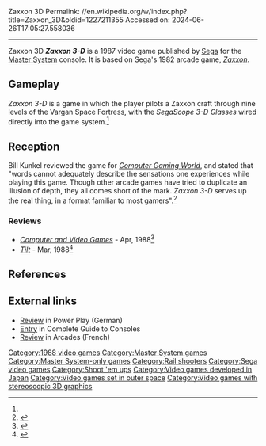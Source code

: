 Zaxxon 3D
Permalink: //en.wikipedia.org/w/index.php?title=Zaxxon_3D&oldid=1227211355
Accessed on: 2024-06-26T17:05:27.558036



------
Zaxxon 3D
{{Infobox video game
| title = Zaxxon 3-D
| collapsible = yes
| border = yes
| caption = 
| developer = Sega
| publisher = Sega
| series = 
| engine = 
| platforms = [[Master System]]
| released = {{Video game release|JP|November 7, 1987|EU|November 1987|NA|March 1988}}<ref>{{cite web |last1=Cornelius |first1=Dylan |title=Zaxxon 3D |date=17 March 2015 |url=https://segadoes.com/2015/03/17/zaxxon-3d/ |access-date=27 July 2021}}</ref>
| genre = Shooter
|image = Zaxxon 3D cover.jpg
|alt = 
}}
'''''Zaxxon 3-D''''' is a 1987 video game published by [[Sega]] for the [[Master System]] console. It is based on Sega's 1982 arcade game, ''[[Zaxxon]]''.

==Gameplay==
''Zaxxon 3-D'' is a game in which the player pilots a Zaxxon craft through nine levels of the Vargan Space Fortress, with the ''SegaScope 3-D Glasses'' wired directly into the game system.<ref name="CGW49"/>

==Reception==
Bill Kunkel reviewed the game for ''[[Computer Gaming World]]'', and stated that "words cannot adequately describe the sensations one experiences while playing this game. Though other arcade games have tried to duplicate an illusion of depth, they all comes short of the mark. ''Zaxxon 3-D'' serves up the real thing, in a format familiar to most gamers".<ref name="CGW49">{{cite magazine |last=Kunkel |first=Bill |title=Video Gaming World |magazine=Computer Gaming World |date=July 1988 |volume=1 |issue=49 |pages=45}}</ref>

===Reviews===
*''[[Computer and Video Games]]'' - Apr, 1988<ref>{{Cite web|url=https://archive.org/details/Computer_Video_Games_Issue_078_1988-04_EMAP_Publishing_GB/page/n121/mode/2up|title = Computer & Video Games - Issue 078 (1988-04)(EMAP Publishing)(GB)|date = April 1988}}</ref>
*''[[Tilt (French magazine)|Tilt]]'' - Mar, 1988<ref>{{Cite web|url=https://archive.org/details/Tilt052/page/n73/mode/2up|title = Tilt 052|date = March 1988}}</ref>

==References==
{{reflist}}

==External links==
*[https://archive.org/details/Power.Play.N04.1988.04-kultpower/page/n91/mode/2up Review] in Power Play (German)
*[https://archive.org/details/Complete_Guide_to_Consoles_Volume_IV_1990_EMAP_Publishing_GB/page/n111/mode/2up Entry] in Complete Guide to Consoles
*[https://archive.org/details/Arcades08/page/n101/mode/2up Review] in Arcades (French)

[[Category:1988 video games]]
[[Category:Master System games]]
[[Category:Master System-only games]]
[[Category:Rail shooters]]
[[Category:Sega video games]]
[[Category:Shoot 'em ups]]
[[Category:Video games developed in Japan]]
[[Category:Video games set in outer space]]
[[Category:Video games with stereoscopic 3D graphics]]